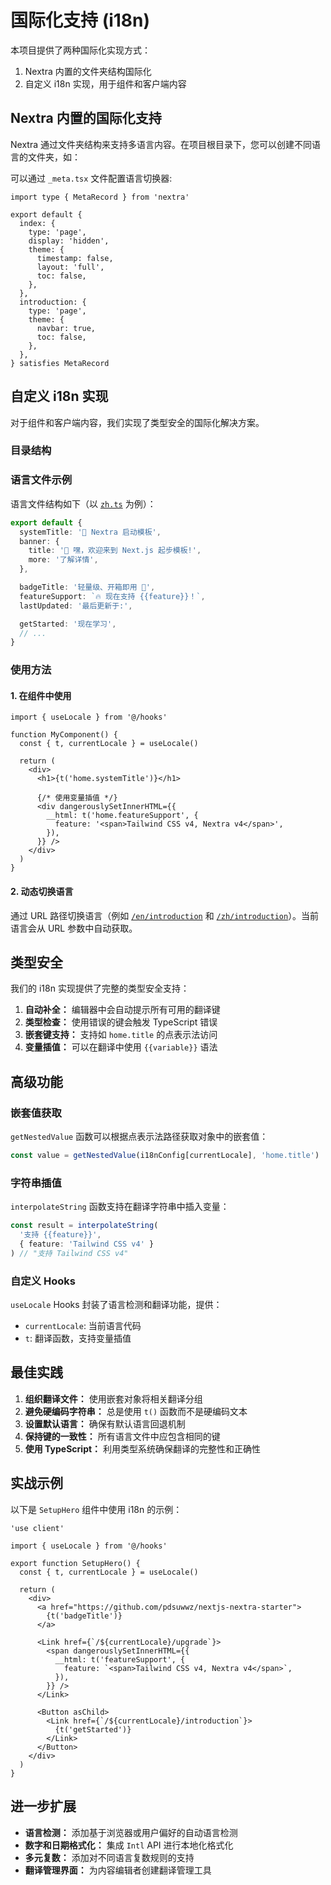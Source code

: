 
# 国际化支持 (i18n)

本项目提供了两种国际化实现方式：
1. Nextra 内置的文件夹结构国际化
2. 自定义 i18n 实现，用于组件和客户端内容

## Nextra 内置的国际化支持

Nextra 通过文件夹结构来支持多语言内容。在项目根目录下，您可以创建不同语言的文件夹，如：

<FileTree>
  <FileTree.Folder name="src" defaultOpen>
    <FileTree.Folder name="content" defaultOpen>
      <FileTree.Folder name="en" defaultOpen>
        <FileTree.File name="_meta.tsx" active />
        <FileTree.File name="index.mdx" />
        <FileTree.File name="introduction.mdx" />
      </FileTree.Folder>
      <FileTree.Folder name="zh" defaultOpen>
        <FileTree.File name="_meta.tsx" active />
        <FileTree.File name="index.mdx" />
        <FileTree.File name="introduction.mdx" />
      </FileTree.Folder>
    </FileTree.Folder>
  </FileTree.Folder>
</FileTree>

可以通过 `_meta.tsx` 文件配置语言切换器:

```tsx
import type { MetaRecord } from 'nextra'

export default {
  index: {
    type: 'page',
    display: 'hidden',
    theme: {
      timestamp: false,
      layout: 'full',
      toc: false,
    },
  },
  introduction: {
    type: 'page',
    theme: {
      navbar: true,
      toc: false,
    },
  },
} satisfies MetaRecord
```

## 自定义 i18n 实现

对于组件和客户端内容，我们实现了类型安全的国际化解决方案。

### 目录结构

<FileTree>
  <FileTree.Folder name="src" defaultOpen>
    <FileTree.Folder name="i18n" defaultOpen>
      <FileTree.File name="index.ts" comment="核心功能和类型定义" />
      <FileTree.File name="en.ts" comment="英文 json 语言包" />
      <FileTree.File name="zh.ts" comment="中文 json 语言包" />
    </FileTree.Folder>
    <FileTree.Folder name="hooks" defaultOpen>
      <FileTree.File name="useLocale.ts" comment="封装好的通用 Hooks" />
    </FileTree.Folder>
  </FileTree.Folder>
</FileTree>

### 语言文件示例

语言文件结构如下（以 [`zh.ts`](https://github.com/pdsuwwz/nextjs-nextra-starter/blob/main/src/i18n/zh.ts) 为例）：

```typescript
export default {
  systemTitle: '🚀 Nextra 启动模板',
  banner: {
    title: '👋 嘿，欢迎来到 Next.js 起步模板!',
    more: '了解详情',
  },

  badgeTitle: '轻量级、开箱即用 🎉',
  featureSupport: `🔥 现在支持 {{feature}}！`,
  lastUpdated: '最后更新于:',

  getStarted: '现在学习',
  // ...
}
```

### 使用方法

#### 1. 在组件中使用

```tsx
import { useLocale } from '@/hooks'

function MyComponent() {
  const { t, currentLocale } = useLocale()
  
  return (
    <div>
      <h1>{t('home.systemTitle')}</h1>
      
      {/* 使用变量插值 */}
      <div dangerouslySetInnerHTML={{
        __html: t('home.featureSupport', {
          feature: '<span>Tailwind CSS v4, Nextra v4</span>',
        }),
      }} />
    </div>
  )
}
```

#### 2. 动态切换语言

通过 URL 路径切换语言（例如 [`/en/introduction`](/en/introduction) 和 [`/zh/introduction`](/zh/introduction)）。当前语言会从 URL 参数中自动获取。

## 类型安全

我们的 i18n 实现提供了完整的类型安全支持：

1. **自动补全：** 编辑器中会自动提示所有可用的翻译键
2. **类型检查：** 使用错误的键会触发 TypeScript 错误
3. **嵌套键支持：** 支持如 `home.title` 的点表示法访问
4. **变量插值：** 可以在翻译中使用 `{{variable}}` 语法

## 高级功能

### 嵌套值获取

`getNestedValue` 函数可以根据点表示法路径获取对象中的嵌套值：

```typescript
const value = getNestedValue(i18nConfig[currentLocale], 'home.title')
```

### 字符串插值

`interpolateString` 函数支持在翻译字符串中插入变量：

```typescript
const result = interpolateString(
  '支持 {{feature}}', 
  { feature: 'Tailwind CSS v4' }
) // "支持 Tailwind CSS v4"
```

### 自定义 Hooks

`useLocale` Hooks 封装了语言检测和翻译功能，提供：

- `currentLocale`: 当前语言代码
- `t`: 翻译函数，支持变量插值

## 最佳实践

1. **组织翻译文件：** 使用嵌套对象将相关翻译分组
2. **避免硬编码字符串：** 总是使用 `t()` 函数而不是硬编码文本
3. **设置默认语言：** 确保有默认语言回退机制
4. **保持键的一致性：** 所有语言文件中应包含相同的键
5. **使用 TypeScript：** 利用类型系统确保翻译的完整性和正确性

## 实战示例

以下是 `SetupHero` 组件中使用 i18n 的示例：

```tsx
'use client'

import { useLocale } from '@/hooks'

export function SetupHero() {
  const { t, currentLocale } = useLocale()

  return (
    <div>
      <a href="https://github.com/pdsuwwz/nextjs-nextra-starter">
        {t('badgeTitle')}
      </a>
      
      <Link href={`/${currentLocale}/upgrade`}>
        <span dangerouslySetInnerHTML={{
          __html: t('featureSupport', {
            feature: `<span>Tailwind CSS v4, Nextra v4</span>`,
          }),
        }} />
      </Link>
      
      <Button asChild>
        <Link href={`/${currentLocale}/introduction`}>
          {t('getStarted')}
        </Link>
      </Button>
    </div>
  )
}
```

## 进一步扩展

- **语言检测：** 添加基于浏览器或用户偏好的自动语言检测
- **数字和日期格式化：** 集成 `Intl` API 进行本地化格式化
- **多元复数：** 添加对不同语言复数规则的支持
- **翻译管理界面：** 为内容编辑者创建翻译管理工具
